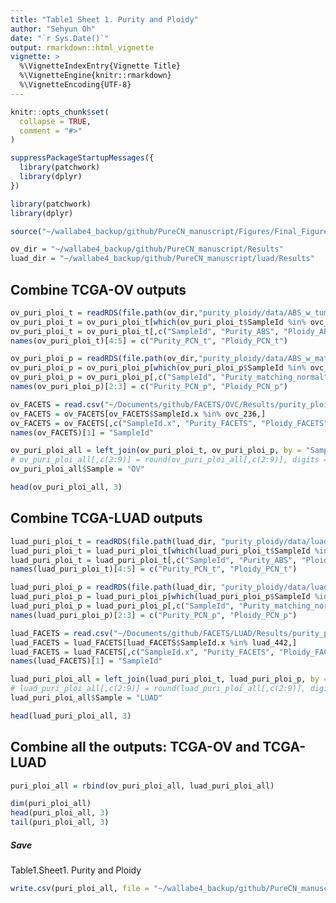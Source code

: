 ```yaml
---
title: "Table1 Sheet 1. Purity and Ploidy"
author: "Sehyun Oh"
date: "`r Sys.Date()`"
output: rmarkdown::html_vignette
vignette: >
  %\VignetteIndexEntry{Vignette Title}
  %\VignetteEngine{knitr::rmarkdown}
  %\VignetteEncoding{UTF-8}
---
```


```r
knitr::opts_chunk$set(
  collapse = TRUE,
  comment = "#>"
)
```

```r
suppressPackageStartupMessages({
  library(patchwork)
  library(dplyr)
})
```

```r
library(patchwork)
library(dplyr)
```

```r
source("~/wallabe4_backup/github/PureCN_manuscript/Figures/Final_Figures/non_dup.R")
```

```r
ov_dir = "~/wallabe4_backup/github/PureCN_manuscript/Results"
luad_dir = "~/wallabe4_backup/github/PureCN_manuscript/luad/Results"
```

## Combine TCGA-OV outputs
```r
ov_puri_ploi_t = readRDS(file.path(ov_dir,"purity_ploidy/data/ABS_w_tumor_only.rds"))
ov_puri_ploi_t = ov_puri_ploi_t[which(ov_puri_ploi_t$SampleId %in% ovc_236),] 
ov_puri_ploi_t = ov_puri_ploi_t[,c("SampleId", "Purity_ABS", "Ploidy_ABS", "Purity_tumor_only", "Ploidy_tumor_only")]
names(ov_puri_ploi_t)[4:5] = c("Purity_PCN_t", "Ploidy_PCN_t")

ov_puri_ploi_p = readRDS(file.path(ov_dir,"purity_ploidy/data/ABS_w_matching_normal.rds"))
ov_puri_ploi_p = ov_puri_ploi_p[which(ov_puri_ploi_p$SampleId %in% ovc_236),] 
ov_puri_ploi_p = ov_puri_ploi_p[,c("SampleId", "Purity_matching_normal", "Ploidy_matching_normal")]
names(ov_puri_ploi_p)[2:3] = c("Purity_PCN_p", "Ploidy_PCN_p")
```

```r
ov_FACETS = read.csv("~/Documents/github/FACETS/OVC/Results/purity_ploidy/ABS_PureCN_FACETS.csv")[,-1]
ov_FACETS = ov_FACETS[ov_FACETS$SampleId.x %in% ovc_236,]
ov_FACETS = ov_FACETS[,c("SampleId.x", "Purity_FACETS", "Ploidy_FACETS")]
names(ov_FACETS)[1] = "SampleId"
```

```r
ov_puri_ploi_all = left_join(ov_puri_ploi_t, ov_puri_ploi_p, by = "SampleId") %>% left_join(., ov_FACETS, by = "SampleId")
# ov_puri_ploi_all[,c(2:9)] = round(ov_puri_ploi_all[,c(2:9)], digits = 2)
ov_puri_ploi_all$Sample = "OV"
```

```r
head(ov_puri_ploi_all, 3)
```

## Combine TCGA-LUAD outputs
```r
luad_puri_ploi_t = readRDS(file.path(luad_dir, "purity_ploidy/data/luad_ABS_w_tumor_only.rds"))
luad_puri_ploi_t = luad_puri_ploi_t[which(luad_puri_ploi_t$SampleId %in% luad_442),]
luad_puri_ploi_t = luad_puri_ploi_t[,c("SampleId", "Purity_ABS", "Ploidy_ABS", "Purity_tumor_only", "Ploidy_tumor_only")]
names(luad_puri_ploi_t)[4:5] = c("Purity_PCN_t", "Ploidy_PCN_t")

luad_puri_ploi_p = readRDS(file.path(luad_dir, "purity_ploidy/data/luad_ABS_w_matching_normal.rds"))
luad_puri_ploi_p = luad_puri_ploi_p[which(luad_puri_ploi_p$SampleId %in% luad_442),]
luad_puri_ploi_p = luad_puri_ploi_p[,c("SampleId", "Purity_matching_normal", "Ploidy_matching_normal")]
names(luad_puri_ploi_p)[2:3] = c("Purity_PCN_p", "Ploidy_PCN_p")
```

```r
luad_FACETS = read.csv("~/Documents/github/FACETS/LUAD/Results/purity_ploidy/luad_ABS_PureCN_FACETS.csv")[,-1]
luad_FACETS = luad_FACETS[luad_FACETS$SampleId.x %in% luad_442,]
luad_FACETS = luad_FACETS[,c("SampleId.x", "Purity_FACETS", "Ploidy_FACETS")]
names(luad_FACETS)[1] = "SampleId"
```

```r
luad_puri_ploi_all = left_join(luad_puri_ploi_t, luad_puri_ploi_p, by = "SampleId") %>% left_join(., luad_FACETS, by = "SampleId")
# luad_puri_ploi_all[,c(2:9)] = round(luad_puri_ploi_all[,c(2:9)], digits = 2)
luad_puri_ploi_all$Sample = "LUAD"
```

```r
head(luad_puri_ploi_all, 3)
```

## Combine all the outputs: TCGA-OV and TCGA-LUAD
```r
puri_ploi_all = rbind(ov_puri_ploi_all, luad_puri_ploi_all)
```

```r
dim(puri_ploi_all)
head(puri_ploi_all, 3)
tail(puri_ploi_all, 3)
```

##### Save
Table1.Sheet1. Purity and Ploidy
```r
write.csv(puri_ploi_all, file = "~/wallabe4_backup/github/PureCN_manuscript/Figures/Final_Tables/Table1_puri_ploi.csv")
```